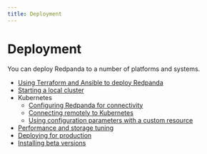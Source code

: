 ```yaml
---
title: Deployment
---
```


# Deployment

You can deploy Redpanda to a number of platforms and systems.

- [Using Terraform and Ansible to deploy Redpanda](./production-deployment-automation)
- [Starting a local cluster](./guide-rpk-container)
- Kubernetes
    - [Configuring Redpanda for connectivity](./kubernetes-connectivity)
    - [Connecting remotely to Kubernetes](./kubernetes-external-connect)
    - [Using configuration parameters with a custom resource](./kubernetes-additional-config)
- [Performance and storage tuning](./performance-storage-tuning)
- [Deploying for production](./production-deployment) 
- [Installing beta versions](./install-preview)